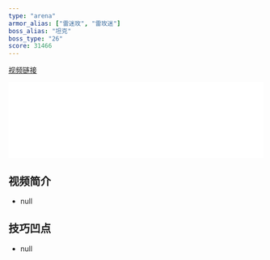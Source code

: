 ```yaml
---
type: "arena"
armor_alias: ["雷迷玫", "雷玫迷"]
boss_alias: "坦克"
boss_type: "26"
score: 31466
---
```


[视频链接](https://www.bilibili.com/video/BV1NL411p7tJ)

<iframe
  src="//player.bilibili.com/player.html?aid=461850782&bvid=BV1NL411p7tJ&cid=373460224&page=1"
  scrolling="no"
  border="0"
  frameborder="no"
  framespacing="0"
  allowfullscreen
  width="100%"
></iframe>

## 视频简介

- null

## 技巧凹点

- null
